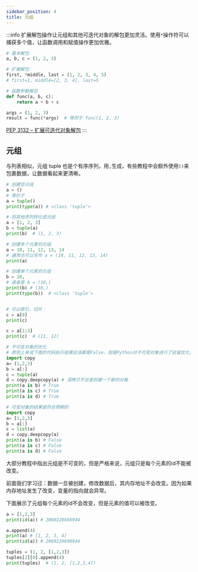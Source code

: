 ```yaml
---
sidebar_position: 4
title: 元组
---
```

:::info
扩展解包操作让元组和其他可迭代对象的解包更加灵活。使用`*`操作符可以捕获多个值，让函数调用和赋值操作更加优雅。

```python
# 基本解包
a, b, c = (1, 2, 3)

# 扩展解包
first, *middle, last = (1, 2, 3, 4, 5)
# first=1, middle=[2, 3, 4], last=5

# 函数参数解包
def func(a, b, c):
    return a + b + c

args = (1, 2, 3)
result = func(*args)  # 等同于 func(1, 2, 3)
```

[PEP 3132 – 扩展可迭代对象解包](https://peps.python.org/pep-3132/)
:::
## 元组

与列表相似，元组 tuple 也是个有序序列，用`,`生成，有些教程中会额外使用`()`来包裹数据，让数据看起来更清晰。

```python showLineNumbers
# 创建空元组
a = ()
# 等价于
a = tuple()
print(type(a)) # <class 'tuple'>

# 将其他序列转化成元组
a = [1, 2, 3]
b = tuple(a)
print(b)  # (1, 2, 3)

# 创建多个元素的元组
a = 10, 11, 12, 13, 14
# 通常也可以写作 a = (10, 11, 12, 13, 14)
print(a)

# 创建单个元素的元组
b = 10,
# 或者是 b = (10,)
print(b) # (10,)
print(type(b))  # <class 'tuple'>


# 可以索引，切片：
c = a[0]
print(c)

c = a[1:3]
print(c)  # (11, 12)

# 不可变对象的优化
# 原则上来说下面的代码执行结果应该都是False，但是Python对不可变对象进行了驻留优化，所以结果都是True。
import copy
a= (1,2,3)
b = a[:]
c = tuple(a)
d = copy.deepcopy(a) # 深拷贝不总是创建一个新的对象
print(a is b) # True
print(a is c) # True
print(a is d) # True

# 可变对象的结果是符合预期的
import copy
a= [1,2,3]
b = a[:]
c = list(a)
d = copy.deepcopy(a)
print(a is b) # False
print(a is c) # False
print(a is d) # False
```

大部分教程中指出元组是不可变的，但是严格来说，元组只是每个元素的id不能被改变。

前面我们学习过：数据一旦被创建，修改数据后，其内存地址不会改变。因为如果内存地址发生了改变，变量的指向就会异常。

下面展示了元组每个元素的id不会改变，但是元素的值可以被改变。

```python showLineNumbers
a = [1,2,3]
print(id(a)) # 2060220698944

a.append(4)
print(a) # [1, 2, 3, 4]
print(id(a)) # 2060220698944

tuples = (1, 2, [1,2,3])
tuples[2][0].append(4)
print(tuples)  # (1, 2, [1,2,3,4])
```
